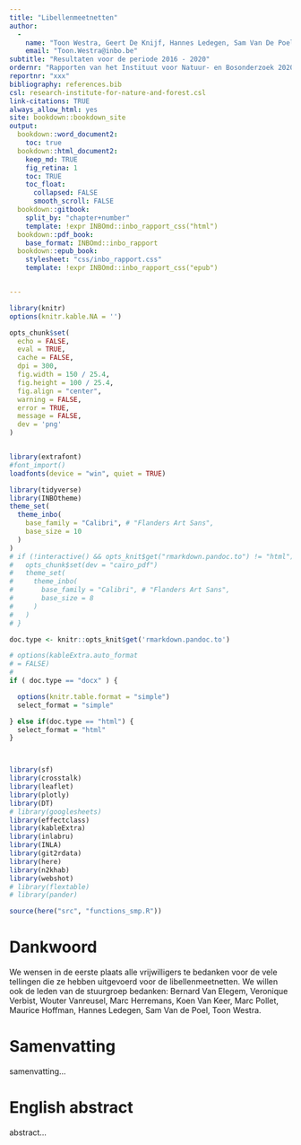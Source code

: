 ```yaml
---
title: "Libellenmeetnetten"
author: 
  -
    name: "Toon Westra, Geert De Knijf, Hannes Ledegen, Sam Van De Poel,  Frederic Piesschaert, Thierry Onkelinx, "
    email: "Toon.Westra@inbo.be"
subtitle: "Resultaten voor de periode 2016 - 2020"
ordernr: "Rapporten van het Instituut voor Natuur- en Bosonderzoek 2020 (xx)"
reportnr: "xxx"
bibliography: references.bib
csl: research-institute-for-nature-and-forest.csl
link-citations: TRUE
always_allow_html: yes
site: bookdown::bookdown_site
output:
  bookdown::word_document2:
    toc: true
  bookdown::html_document2:
    keep_md: TRUE
    fig_retina: 1
    toc: TRUE
    toc_float:
      collapsed: FALSE
      smooth_scroll: FALSE
  bookdown::gitbook:
    split_by: "chapter+number"
    template: !expr INBOmd::inbo_rapport_css("html")
  bookdown::pdf_book:
    base_format: INBOmd::inbo_rapport
  bookdown::epub_book:
    stylesheet: "css/inbo_rapport.css"
    template: !expr INBOmd::inbo_rapport_css("epub")


---
```



```r
library(knitr)
options(knitr.kable.NA = '')

opts_chunk$set(
  echo = FALSE, 
  eval = TRUE,
  cache = FALSE,
  dpi = 300,
  fig.width = 150 / 25.4,
  fig.height = 100 / 25.4,
  fig.align = "center",
  warning = FALSE,
  error = TRUE,
  message = FALSE,
  dev = 'png'
)


library(extrafont)
#font_import()
loadfonts(device = "win", quiet = TRUE)

library(tidyverse)
library(INBOtheme)
theme_set(
  theme_inbo(
    base_family = "Calibri", # "Flanders Art Sans",
    base_size = 10
  )
)
# if (!interactive() && opts_knit$get("rmarkdown.pandoc.to") != "html") {
#   opts_chunk$set(dev = "cairo_pdf")
#   theme_set(
#     theme_inbo(
#       base_family = "Calibri", # "Flanders Art Sans",
#       base_size = 8
#     )
#   )
# }

doc.type <- knitr::opts_knit$get('rmarkdown.pandoc.to')

# options(kableExtra.auto_format
# = FALSE) 
# 
if ( doc.type == "docx" ) {

  options(knitr.table.format = "simple")
  select_format = "simple"

} else if(doc.type == "html") {
  select_format = "html"
}




```


```r

library(sf)
library(crosstalk)
library(leaflet)
library(plotly)
library(DT)
# library(googlesheets)
library(effectclass)
library(kableExtra)
library(inlabru)
library(INLA)
library(git2rdata)
library(here)
library(n2khab)
library(webshot)
# library(flextable)
# library(pander)

```



```r
source(here("src", "functions_smp.R"))
```

# Dankwoord {-}

We wensen in de eerste plaats alle vrijwilligers te bedanken voor de vele tellingen die ze hebben uitgevoerd voor de libellenmeetnetten. We willen ook de leden van de stuurgroep bedanken: Bernard Van Elegem, Veronique Verbist, Wouter Vanreusel, Marc Herremans, Koen Van Keer, Marc Pollet, Maurice Hoffman, Hannes Ledegen, Sam Van de Poel, Toon Westra.


# Samenvatting {-}

samenvatting...

# English abstract {-}

\benglish

abstract...

\eenglish


